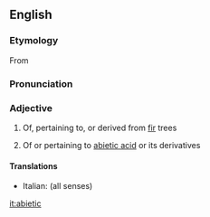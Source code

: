 ==English==

===Etymology===
From {{etyl|la}} {{term|abies||Silver Fir|lang=enm}}

===Pronunciation===
{{a|US}} {{IPA|/ˌæb.i.ˈɛt.ɪk/}}

===Adjective===
{{en-adj|-}}

# Of, pertaining to, or derived from [[fir]] trees
# {{organic chemistry}} Of or pertaining to [[abietic acid]] or its derivatives

====Translations====
* Italian: {{t-|it|abietico}} (all senses)

[[it:abietic]]